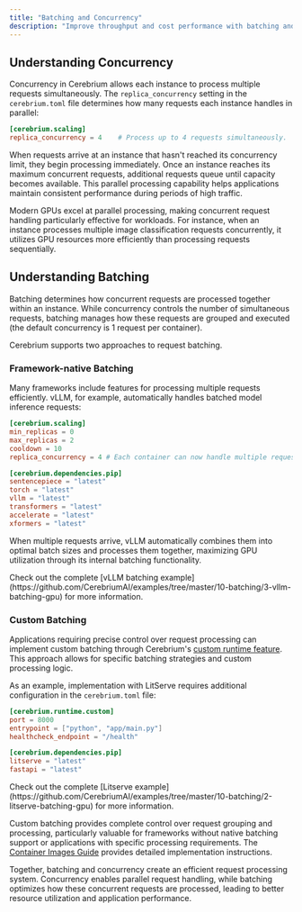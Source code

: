 ```yaml
---
title: "Batching and Concurrency"
description: "Improve throughput and cost performance with batching and concurrency"
---
```


## Understanding Concurrency

Concurrency in Cerebrium allows each instance to process multiple requests simultaneously. The `replica_concurrency` setting in the `cerebrium.toml` file determines how many requests each instance handles in parallel:

```toml
[cerebrium.scaling]
replica_concurrency = 4    # Process up to 4 requests simultaneously.
```

When requests arrive at an instance that hasn't reached its concurrency limit, they begin processing immediately. Once an instance reaches its maximum concurrent requests, additional requests queue until capacity becomes available. This parallel processing capability helps applications maintain consistent performance during periods of high traffic.

Modern GPUs excel at parallel processing, making concurrent request handling particularly effective for workloads. For instance, when an instance processes multiple image classification requests concurrently, it utilizes GPU resources more efficiently than processing requests sequentially.

## Understanding Batching

Batching determines how concurrent requests are processed together within an instance. While concurrency controls the number of simultaneous requests, batching manages how these requests are grouped and executed (the default concurrency is 1 request per container).

Cerebrium supports two approaches to request batching.

### Framework-native Batching

Many frameworks include features for processing multiple requests efficiently. vLLM, for example, automatically handles batched model inference requests:

```toml
[cerebrium.scaling]
min_replicas = 0
max_replicas = 2
cooldown = 10
replica_concurrency = 4 # Each container can now handle multiple requests.

[cerebrium.dependencies.pip]
sentencepiece = "latest"
torch = "latest"
vllm = "latest"
transformers = "latest"
accelerate = "latest"
xformers = "latest"
```

When multiple requests arrive, vLLM automatically combines them into optimal batch sizes and processes them together, maximizing GPU utilization through its internal batching functionality.

<Tip>
  Check out the complete [vLLM batching
  example](https://github.com/CerebriumAI/examples/tree/master/10-batching/3-vllm-batching-gpu)
  for more information.
</Tip>

### Custom Batching

Applications requiring precise control over request processing can implement custom batching through Cerebrium's [custom runtime feature](/cerebrium/container-images/defining-container-images#custom-runtimes). This approach allows for specific batching strategies and custom processing logic.

As an example, implementation with LitServe requires additional configuration in the `cerebrium.toml` file:

```toml
[cerebrium.runtime.custom]
port = 8000
entrypoint = ["python", "app/main.py"]
healthcheck_endpoint = "/health"

[cerebrium.dependencies.pip]
litserve = "latest"
fastapi = "latest"
```

<Tip>
  Check out the complete [Litserve
  example](https://github.com/CerebriumAI/examples/tree/master/10-batching/2-litserve-batching-gpu)
  for more information.
</Tip>

Custom batching provides complete control over request grouping and processing, particularly valuable for frameworks without native batching support or applications with specific processing requirements. The [Container Images Guide](/cerebrium/container-images/defining-container-images#custom-runtimes) provides detailed implementation instructions.

Together, batching and concurrency create an efficient request processing system. Concurrency enables parallel request handling, while batching optimizes how these concurrent requests are processed, leading to better resource utilization and application performance.
